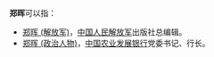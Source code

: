 '''郑晖'''可以指：
* [[郑晖_(解放军)|郑晖 (解放军)]]，[[中国人民解放军|中国人民解放军]]出版社总编辑。
* [[郑晖_(政治人物)|郑晖 (政治人物)]]，[[中国农业发展银行|中国农业发展银行]]党委书记、行长。
{{disambig}}